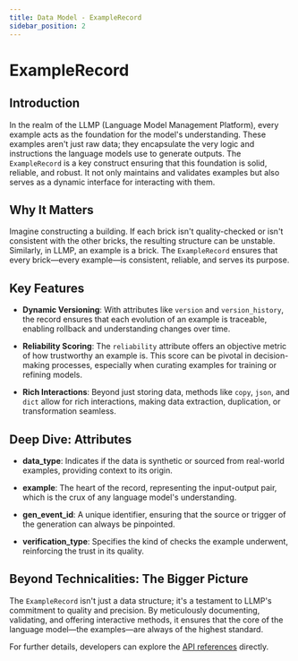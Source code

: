 ```yaml
---
title: Data Model - ExampleRecord
sidebar_position: 2
---
```


# ExampleRecord

## Introduction

In the realm of the LLMP (Language Model Management Platform), every example acts as the foundation for the model's understanding. These examples aren't just raw data; they encapsulate the very logic and instructions the language models use to generate outputs. The `ExampleRecord` is a key construct ensuring that this foundation is solid, reliable, and robust. It not only maintains and validates examples but also serves as a dynamic interface for interacting with them.

## Why It Matters

Imagine constructing a building. If each brick isn't quality-checked or isn't consistent with the other bricks, the resulting structure can be unstable. Similarly, in LLMP, an example is a brick. The `ExampleRecord` ensures that every brick—every example—is consistent, reliable, and serves its purpose.

## Key Features

- **Dynamic Versioning**: With attributes like `version` and `version_history`, the record ensures that each evolution of an example is traceable, enabling rollback and understanding changes over time.
  
- **Reliability Scoring**: The `reliability` attribute offers an objective metric of how trustworthy an example is. This score can be pivotal in decision-making processes, especially when curating examples for training or refining models.

- **Rich Interactions**: Beyond just storing data, methods like `copy`, `json`, and `dict` allow for rich interactions, making data extraction, duplication, or transformation seamless.

## Deep Dive: Attributes

- **data_type**: Indicates if the data is synthetic or sourced from real-world examples, providing context to its origin.
  
- **example**: The heart of the record, representing the input-output pair, which is the crux of any language model's understanding.

- **gen_event_id**: A unique identifier, ensuring that the source or trigger of the generation can always be pinpointed.

- **verification_type**: Specifies the kind of checks the example underwent, reinforcing the trust in its quality.

## Beyond Technicalities: The Bigger Picture

The `ExampleRecord` isn't just a data structure; it's a testament to LLMP's commitment to quality and precision. By meticulously documenting, validating, and offering interactive methods, it ensures that the core of the language model—the examples—are always of the highest standard.

For further details, developers can explore the [API references](https://llmp.readthedocs.io/en/latest/data_model/llmp.data_model.example_record.ExampleRecord.html) directly.